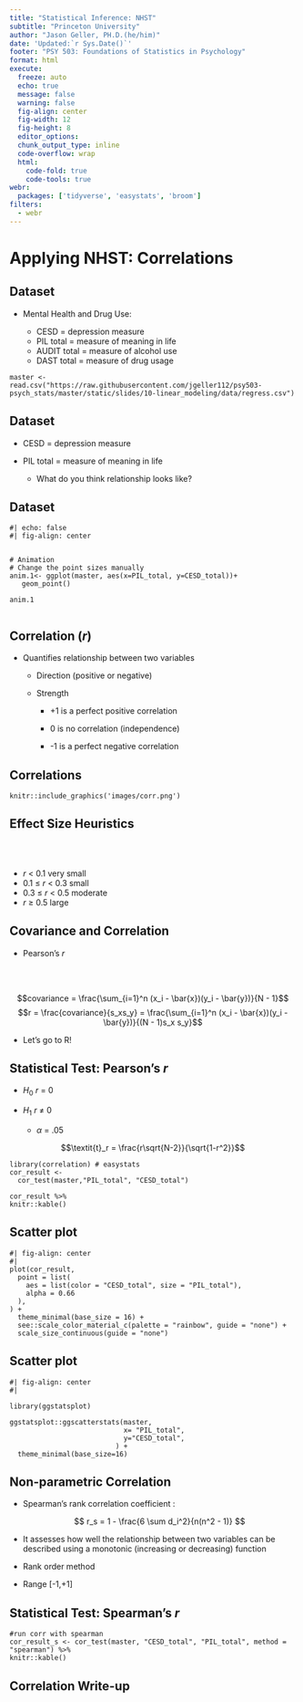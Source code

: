 ```yaml
---
title: "Statistical Inference: NHST"
subtitle: "Princeton University"
author: "Jason Geller, PH.D.(he/him)"
date: 'Updated:`r Sys.Date()`'
footer: "PSY 503: Foundations of Statistics in Psychology"
format: html
execute:
  freeze: auto
  echo: true
  message: false
  warning: false
  fig-align: center
  fig-width: 12
  fig-height: 8
  editor_options: 
  chunk_output_type: inline
  code-overflow: wrap
  html:
    code-fold: true
    code-tools: true
webr: 
  packages: ['tidyverse', 'easystats', 'broom']
filters:
  - webr
---
```


# Applying NHST: Correlations

## Dataset

-   Mental Health and Drug Use:

    -   CESD = depression measure
    -   PIL total = measure of meaning in life
    -   AUDIT total = measure of alcohol use
    -   DAST total = measure of drug usage

```webr-r

master <- read.csv("https://raw.githubusercontent.com/jgeller112/psy503-psych_stats/master/static/slides/10-linear_modeling/data/regress.csv")

```

## Dataset

-   CESD = depression measure

-   PIL total = measure of meaning in life

    -   What do you think relationship looks like?

## Dataset

```webr-r
#| echo: false
#| fig-align: center


# Animation
# Change the point sizes manually
anim.1<- ggplot(master, aes(x=PIL_total, y=CESD_total))+
   geom_point()

anim.1


```

## Correlation (*r*)

-   Quantifies relationship between two variables

    -   Direction (positive or negative)

    -   Strength

        -   +1 is a perfect positive correlation

        -   0 is no correlation (independence)

        -   -1 is a perfect negative correlation

## Correlations

```webr-r

knitr::include_graphics('images/corr.png')
```

## Effect Size Heuristics

<br> <br>

-   *r* \< 0.1 very small
-   0.1 ≤ *r* \< 0.3 small
-   0.3 ≤ *r* \< 0.5 moderate
-   *r* ≥ 0.5 large

## Covariance and Correlation

-   Pearson's *r*

<br> <br>

$$covariance = \frac{\sum_{i=1}^n (x_i - \bar{x})(y_i - \bar{y})}{N - 1}$$
$$r = \frac{covariance}{s_xs_y} = \frac{\sum_{i=1}^n (x_i - \bar{x})(y_i - \bar{y})}{(N - 1)s_x s_y}$$

-   Let's go to R!

## Statistical Test: Pearson's *r*

-   $H_0$ *r* = 0

-   $H_1$ *r* $\not=$ 0

    -   $\alpha$ = .05

$$\textit{t}_r =  \frac{r\sqrt{N-2}}{\sqrt{1-r^2}}$$

```webr-r
library(correlation) # easystats 
cor_result <- 
  cor_test(master,"PIL_total", "CESD_total")

cor_result %>%
knitr::kable()

```

## Scatter plot

```webr-r
#| fig-align: center
#| 
plot(cor_result,
  point = list(
    aes = list(color = "CESD_total", size = "PIL_total"),
    alpha = 0.66
  ),
) +
  theme_minimal(base_size = 16) +
  see::scale_color_material_c(palette = "rainbow", guide = "none") +
  scale_size_continuous(guide = "none") 
```

## Scatter plot

```webr-r
#| fig-align: center
#| 

library(ggstatsplot)

ggstatsplot::ggscatterstats(master, 
                            x= "PIL_total", 
                            y="CESD_total", 
                          ) + 
  theme_minimal(base_size=16)

```

## Non-parametric Correlation

-   Spearman's rank correlation coefficient :

    $$
    r_s = 1 - \frac{6 \sum d_i^2}{n(n^2 - 1)}
    $$

-   It assesses how well the relationship between two variables can be
    described using a monotonic (increasing or decreasing) function

-   Rank order method

-   Range \[-1,+1\]

## Statistical Test: Spearman's *r*

```webr-r

#run corr with spearman
cor_result_s <- cor_test(master, "CESD_total", "PIL_total", method = "spearman") %>%
knitr::kable()
```

## Correlation Write-up
